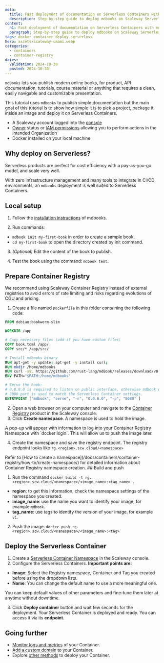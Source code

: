 ```yaml
---
meta:
  title: Fast deployment of documentation on Serverless Containers with mdbooks
  description: Step-by-step guide to deploy mdbooks on Scaleway Serverless Containers.
content:
  h1: Fast deployment of documentation on Serverless Containers with mdbooks
  paragraph: Step-by-step guide to deploy mdbooks on Scaleway Serverless Containers.
tags: docker container deploy serverless
hero: assets/scaleway-umami.webp
categories:
  - containers
  - container-registry
dates:
  validation: 2024-10-30
  posted: 2024-10-30
---
```


`mdBooks` lets you publish modern online books, for product, API documentation, tutorials, course material or anything that requires a clean, easily navigable and customizable presentation.

This tutorial uses `mdbooks` to publish simple documentation but the main goal of this tutorial is to show how simple it is to
pick a project, package it inside an image and deploy it on Serverless Containers.

<Macro id="requirements" />

- A Scaleway account logged into the [console](https://console.scaleway.com)
- [Owner](/identity-and-access-management/iam/concepts/#owner) status or [IAM permissions](/identity-and-access-management/iam/concepts/#permission) allowing you to perform actions in the intended Organization
- Docker installed on your local machine

## Why deploy on Serverless?

Serverless products are perfect for cost efficiency with a pay-as-you-go model, and scale very well.

With zero infrastructure management and many tools to integrate in CI/CD environments, an `mdbooks` deployment is well suited to Serverless Containers.

## Local setup

1. Follow the [installation instructions](https://rust-lang.github.io/mdBook/guide/installation.html) of mdbooks.

2. Run commands:
  - `mdbook init my-first-book` in order to create a sample book.
  - `cd my-first-book` to open the directory created by init command.

3. *(Optional)* Edit the content of the book to publish.

4. Test the book using the command: `mdbook test`.

## Prepare Container Registry

<Message type="note">
  We recommend using Scaleway Container Registry instead of external registries to avoid errors of rate limiting and risks regarding evolutions of CGU and pricing.
</Message>

1. Create a file named `Dockerfile` in this folder containing the following code:

  ```dockerfile
  FROM debian:bookworm-slim

  WORKDIR /app

  # Copy necessary files (add if you have custom files)
  COPY book.toml /app/
  COPY src/* /app/src/

  # Install mdbooks binary
  RUN apt-get -y update; apt-get -y install curl;
  RUN mkdir /home/mdbooks
  RUN curl -sSL https://github.com/rust-lang/mdBook/releases/download/v0.4.40/mdbook-v0.4.40-x86_64-unknown-linux-gnu.tar.gz | tar -xz --directory=/home/mdbooks
  ENV PATH="$PATH:/home/mdbooks"

  # Serve the book:
  # 0.0.0.0 is required to listen on public interface, otherwise mdbook will only listen for localhost
  # 8080 port is used to match the Serverless Container settings.
  ENTRYPOINT ["mdbook", "serve", "-n", "0.0.0.0", "-p", "8080" ]
  ```

2. Open a web browser on your computer and navigate to the [Container Registry](https://console.scaleway.com/containers/) product in the Scaleway console.
3. Click **Create namespace**. A namespace is used to hold the image.

<Message type="note">
  A pop-up will appear with information to log into your Container Registry Namespace with `docker login`. This will allow us to push the image later.
</Message>

4. Create the namespace and save the registry endpoint. The registry endpoint looks like `rg.<region>.scw.cloud/<namespace>`

<Message type="note">
  Refer to [How to create a namespace](/docs/containers/container-registry/how-to/create-namespace/) for detailed information about Container Registry namespace creation.
</Message>
## Build and push

1. Run the command `docker build -t rg.<region>.scw.cloud/<namespace>/<image_name>:<tag_name> .`
  * **region**: to get this information, check the namespace settings of the namespace you created.
  * **image_name**: use the name you want to identify your image, for example `mdbook`.
  * **tag_name**: use tags to identify the version of your image, for example `v1`.

2. Push the image:
  `docker push rg.<region>.scw.cloud/<namespace>/<image_name>:<tag>`

## Deploy the Serverless Container

1. Create a [Serverless Container Namespace](https://console.scaleway.com/containers/namespaces/create) in the Scaleway console.
2. Configure the Serverless Containers. **Important points are:**
  * **Image**: Select the Registry namespace, Container and Tag you created before using the dropdown lists.
  * **Name**: You can change the default name to use a more meaningful one.

You can keep default values of other parameters and fine-tune them later at anytime without downtime.

3. Click **Deploy container** button and wait few seconds for the deployment.
  Your Serverless Container is deployed and ready. You can access it via its **endpoint**.

## Going further

* [Monitor logs and metrics](/serverless/containers/how-to/monitor-container/) of your Container.
* [Add a custom domain](/serverless/containers/how-to/add-a-custom-domain-to-a-container/) to your Container.
* Explore [other methods](/serverless/containers/reference-content/deploy-container/) to deploy your Container.

